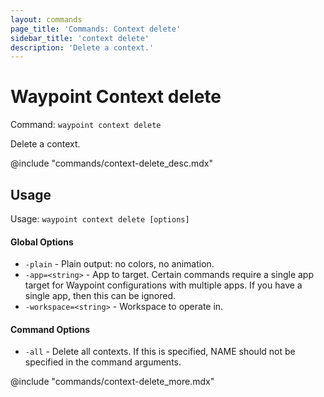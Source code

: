 ```yaml
---
layout: commands
page_title: 'Commands: Context delete'
sidebar_title: 'context delete'
description: 'Delete a context.'
---
```


# Waypoint Context delete

Command: `waypoint context delete`

Delete a context.

@include "commands/context-delete_desc.mdx"

## Usage

Usage: `waypoint context delete [options]`

#### Global Options

- `-plain` - Plain output: no colors, no animation.
- `-app=<string>` - App to target. Certain commands require a single app target for Waypoint configurations with multiple apps. If you have a single app, then this can be ignored.
- `-workspace=<string>` - Workspace to operate in.

#### Command Options

- `-all` - Delete all contexts. If this is specified, NAME should not be specified in the command arguments.

@include "commands/context-delete_more.mdx"
